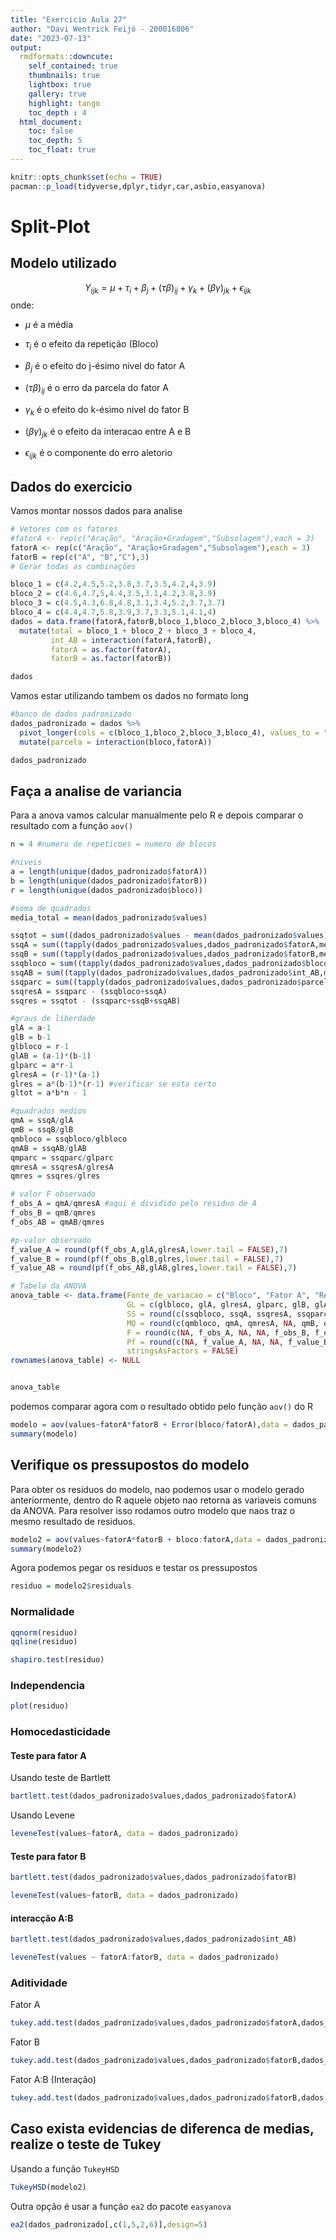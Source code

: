 ```yaml
---
title: "Exercicio Aula 27"
author: "Davi Wentrick Feijó - 200016806"
date: "2023-07-13"
output: 
  rmdformats::downcute:
    self_contained: true
    thumbnails: true
    lightbox: true
    gallery: true
    highlight: tango
    toc_depth : 4
  html_document:
    toc: false
    toc_depth: 5
    toc_float: true
---
```


```r
knitr::opts_chunk$set(echo = TRUE)
pacman::p_load(tidyverse,dplyr,tidyr,car,asbio,easyanova)
```

# Split-Plot

## Modelo utilizado

$$
Y_{ijk} = \mu + \tau_i + \beta_j + (\tau\beta)_{ij} + \gamma_k + (\beta\gamma)_{jk} + \epsilon_{ijk}
$$
onde:

+ $\mu$ é a média

+ $\tau_i$ é o efeito da repetição (Bloco)

+ $\beta_j$ é o efeito do j-ésimo nivel do fator A

+ $(\tau\beta)_{ij}$ é o erro da parcela do fator A

+ $\gamma_k$ é o efeito do k-ésimo nivel do fator B

+ $(\beta\gamma)_{jk}$ é o efeito da interacao entre A e B

+ $\epsilon_{ijk}$ é o componente do erro aletorio

## Dados do exercicio

Vamos montar nossos dados para analise

```r
# Vetores com os fatores
#fatorA <- rep(c("Aração", "Aração+Gradagem","Subsolagem"),each = 3)
fatorA <- rep(c("Aração", "Aração+Gradagem","Subsolagem"),each = 3)
fatorB = rep(c("A", "B","C"),3)
# Gerar todas as combinações

bloco_1 = c(4.2,4.5,5.2,3.8,3.7,3.5,4.2,4,3.9)
bloco_2 = c(4.6,4.7,5,4.4,3.5,3.1,4.2,3.8,3.9)
bloco_3 = c(4.5,4.3,6.8,4.8,3.1,3.4,5.2,3.7,3.7)
bloco_4 = c(4.4,4.7,5.8,3.9,3.7,3.3,5.1,4.1,4)
dados = data.frame(fatorA,fatorB,bloco_1,bloco_2,bloco_3,bloco_4) %>%
  mutate(total = bloco_1 + bloco_2 + bloco_3 + bloco_4,
         int_AB = interaction(fatorA,fatorB),
         fatorA = as.factor(fatorA),
         fatorB = as.factor(fatorB))
```

```r
dados
```

Vamos estar utilizando tambem os dados no formato long
```r
#banco de dados padronizado
dados_padronizado = dados %>%
  pivot_longer(cols = c(bloco_1,bloco_2,bloco_3,bloco_4), values_to = "values", names_to = "bloco") %>%
  mutate(parcela = interaction(bloco,fatorA))
```

```r
dados_padronizado
```


## Faça a analise de variancia

Para a anova vamos calcular manualmente pelo R e depois comparar o resultado com a função `aov()`


```r
n = 4 #numero de repeticoes = numero de blocos

#niveis
a = length(unique(dados_padronizado$fatorA))
b = length(unique(dados_padronizado$fatorB))
r = length(unique(dados_padronizado$bloco))
```

```r
#soma de quadrados
media_total = mean(dados_padronizado$values)

ssqtot = sum((dados_padronizado$values - mean(dados_padronizado$values))^2)
ssqA = sum((tapply(dados_padronizado$values,dados_padronizado$fatorA,mean) - media_total)^2)*r*b
ssqB = sum((tapply(dados_padronizado$values,dados_padronizado$fatorB,mean) - media_total)^2)*r*a
ssqbloco = sum((tapply(dados_padronizado$values,dados_padronizado$bloco,mean) - media_total)^2)*a*b
ssqAB = sum((tapply(dados_padronizado$values,dados_padronizado$int_AB,mean) - media_total)^2)*r - ssqA - ssqB
ssqparc = sum((tapply(dados_padronizado$values,dados_padronizado$parcela,mean) - media_total)^2)*b
ssqresA = ssqparc - (ssqbloco+ssqA)
ssqres = ssqtot - (ssqparc+ssqB+ssqAB)
```


```r
#graus de liberdade
glA = a-1
glB = b-1
glbloco = r-1
glAB = (a-1)*(b-1)
glparc = a*r-1
glresA = (r-1)*(a-1)
glres = a*(b-1)*(r-1) #verificar se esta certo
gltot = a*b*n - 1
```


```r
#quadrados medios
qmA = ssqA/glA
qmB = ssqB/glB
qmbloco = ssqbloco/glbloco
qmAB = ssqAB/glAB
qmparc = ssqparc/glparc
qmresA = ssqresA/glresA
qmres = ssqres/glres
```


```r
# valor F observado
f_obs_A = qmA/qmresA #aqui é dividido pelo residuo de A
f_obs_B = qmB/qmres
f_obs_AB = qmAB/qmres
```

```r
#p-valor observado
f_value_A = round(pf(f_obs_A,glA,glresA,lower.tail = FALSE),7)
f_value_B = round(pf(f_obs_B,glB,glres,lower.tail = FALSE),7)
f_value_AB = round(pf(f_obs_AB,glAB,glres,lower.tail = FALSE),7)
```


```r
# Tabela da ANOVA
anova_table <- data.frame(Fonte_de_variacao = c("Bloco", "Fator A", "Residuo A", "Parcela", "Fator B", "A:B","Residuo","Total"),
                          GL = c(glbloco, glA, glresA, glparc, glB, glAB, glres, gltot),
                          SS = round(c(ssqbloco, ssqA, ssqresA, ssqparc, ssqB, ssqAB, ssqres, ssqtot),4),
                          MQ = round(c(qmbloco, qmA, qmresA, NA, qmB, qmAB, qmres, NA),4),
                          F = round(c(NA, f_obs_A, NA, NA, f_obs_B, f_obs_AB, NA,NA),3),
                          Pf = round(c(NA, f_value_A, NA, NA, f_value_B, f_value_AB, NA,NA),7),
                          stringsAsFactors = FALSE)
rownames(anova_table) <- NULL


anova_table
```

podemos comparar agora com o resultado obtido pelo função `aov()` do R
```r
modelo = aov(values~fatorA*fatorB + Error(bloco/fatorA),data = dados_padronizado)
summary(modelo)
```

## Verifique os pressupostos do modelo

Para obter os residuos do modelo, nao podemos usar o modelo gerado anteriormente, dentro do R aquele objeto nao retorna as variaveis comuns da ANOVA. Para resolver isso rodamos outro modelo que naos traz o mesmo resultado de residuos.

```r
modelo2 = aov(values~fatorA*fatorB + bloco:fatorA,data = dados_padronizado)
summary(modelo2)
```

Agora podemos pegar os residuos e testar os pressupostos

```r
residuo = modelo2$residuals
```

### Normalidade

```r
qqnorm(residuo)
qqline(residuo)
```

```r
shapiro.test(residuo)
```

### Independencia

```r
plot(residuo)
```

### Homocedasticidade

#### Teste para fator A
Usando teste de Bartlett 
```r
bartlett.test(dados_padronizado$values,dados_padronizado$fatorA)
```
Usando Levene 

```r
leveneTest(values~fatorA, data = dados_padronizado)
```
#### Teste para fator B

```r
bartlett.test(dados_padronizado$values,dados_padronizado$fatorB)
```

```r
leveneTest(values~fatorB, data = dados_padronizado)
```
#### interacção A:B

```r
bartlett.test(dados_padronizado$values,dados_padronizado$int_AB)
```

```r
leveneTest(values ~ fatorA:fatorB, data = dados_padronizado)
```
### Aditividade

Fator A
```r
tukey.add.test(dados_padronizado$values,dados_padronizado$fatorA,dados_padronizado$bloco)
```
Fator B

```r
tukey.add.test(dados_padronizado$values,dados_padronizado$fatorB,dados_padronizado$bloco)
```

Fator A:B (Interação)

```r
tukey.add.test(dados_padronizado$values,dados_padronizado$fatorB,dados_padronizado$bloco)
```



## Caso exista evidencias de diferenca de medias, realize o teste de Tukey

Usando a função `TukeyHSD`
```r
TukeyHSD(modelo2)
```


Outra opção é usar a função `ea2` do pacote `easyanova`

```r
ea2(dados_padronizado[,c(1,5,2,6)],design=5)
```


















